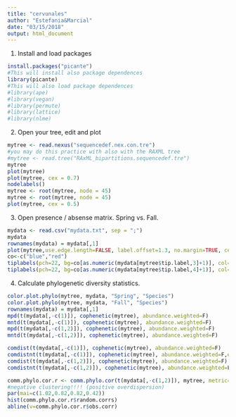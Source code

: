 ```yaml
---
title: "cervunales"
author: "Estefania&Marcial"
date: "03/15/2018"
output: html_document
---
```

1. Install and load packages

```r
install.packages("picante")
#This will install also package dependences
library(picante)
#This will also load package dependences
#library(ape)
#library(vegan)
#library(permute)
#library(lattice)
#library(nlme)


```

2. Open your tree, edit and plot

```r
mytree <- read.nexus("sequencedef.nex.con.tre")
#you may do this practice with also with the RAXML tree
#mytree <- read.tree("RAxML_bipartitions.sequencedef.tre")
mytree
plot(mytree)
plot(mytree, cex = 0.7)
nodelabels()
mytree <- root(mytree, node = 45)
mytree <- root(mytree, node = 45)
plot(mytree, cex = 0.5)

```


3. Open presence / absense matrix. Spring vs. Fall.

```r
mydata <- read.csv("mydata.txt", sep = ";")
mydata
rownames(mydata) = mydata[,1]
plot(mytree,use.edge.length=FALSE, label.offset=1.3, no.margin=TRUE, cex=0.5)
co<-c("blue","red")
tiplabels(pch=22, bg=co[as.numeric(mydata[mytree$tip.label,3]+1)], col=co[as.numeric(mydata[mytree$tip.label,3]+1)], cex=0.5, adj=0.5)
tiplabels(pch=22, bg=co[as.numeric(mydata[mytree$tip.label,4]+1)], col=co[as.numeric(mydata[mytree$tip.label,4]+1)], cex=0.5, adj=1)

```

4. Calculate phylogenetic diversity statistics.

```r
color.plot.phylo(mytree, mydata, "Spring", "Species")
color.plot.phylo(mytree, mydata, "Fall", "Species")
rownames(mydata) = mydata[,1]
mpd(t(mydata[,-c(1)]), cophenetic(mytree), abundance.weighted=F)
mntd(t(mydata[,-c(1)]), cophenetic(mytree), abundance.weighted=F)
mpd(t(mydata[,-c(1,2)]), cophenetic(mytree), abundance.weighted=F)
mntd(t(mydata[,-c(1,2)]), cophenetic(mytree), abundance.weighted=F)

comdist(t(mydata[,-c(1)]), cophenetic(mytree), abundance.weighted=F)
comdistnt(t(mydata[,-c(1)]), cophenetic(mytree), abundance.weighted=F,exclude.conspecifics = T)
comdist(t(mydata[,-c(1,2)]), cophenetic(mytree), abundance.weighted=F)
comdistnt(t(mydata[,-c(1,2)]), cophenetic(mytree), abundance.weighted=F,exclude.conspecifics = T)

comm.phylo.cor.r <- comm.phylo.cor(t(mydata[,-c(1,2)]), mytree, metric="cij",null.model="sample.taxa.labels")
#negative clustering!!!! (positive overdispersion)
par(mai=c(1.02,0.82,0.82,0.42))
hist(comm.phylo.cor.r$random.corrs)
abline(v=comm.phylo.cor.r$obs.corr)

```

